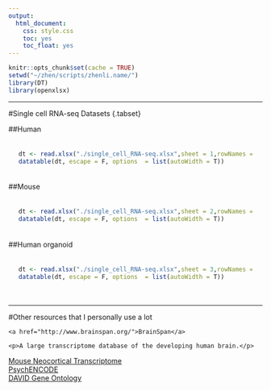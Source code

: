```yaml
---
output:
  html_document:
    css: style.css
    toc: yes
    toc_float: yes
---
```


```r
knitr::opts_chunk$set(cache = TRUE)
setwd("~/zhen/scripts/zhenli.name/")
library(DT)
library(openxlsx)
```


<!-- In this page, you will find various useful resources related to single cell genomics, including: -->

<!-- * [List of human neocortex single cell RNA-seq datasets](#anchor1) -->
<!-- * [List of human organoid single cell RNA-seq datasets](#anchor2) -->
<!-- * List of mouse single cell RNA-seq datasets -->
<!-- * List of single cell genomics datasets -->

---

#Single cell RNA-seq Datasets {.tabset}

##Human 
<div style="padding: 20px">

```r
dt <- read.xlsx("./single_cell_RNA-seq.xlsx",sheet = 1,rowNames = F)
datatable(dt, escape = F, options  = list(autoWidth = T))
```
</div>

##Mouse 
<div style="padding: 20px">

```r
dt <- read.xlsx("./single_cell_RNA-seq.xlsx",sheet = 2,rowNames = F)
datatable(dt, escape = F, options  = list(autoWidth = T))
```
</div>

##Human organoid 
<div style="padding: 20px">
```r
dt <- read.xlsx("./single_cell_RNA-seq.xlsx",sheet = 3,rowNames = F)
datatable(dt, escape = F, options  = list(autoWidth = T))
```
</div>

---

#Other resources that I personally use a lot

<div class="wrap">
  <div class="left"> 
    <a href="http://www.brainspan.org/">BrainSpan</a>
  </div>
  <div class="right">
    <p>A large transcriptome database of the developing human brain.</p>
  </div>
</div>

<div><a href="http://hbatlas.org/mouseNCXtranscriptome/">Mouse Neocortical Transcriptome</a></div>
<div><a href="http://psychencode.org/">PsychENCODE</a></div>
<div><a href="https://david.ncifcrf.gov/">DAVID Gene Ontology</a></div>
